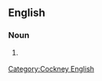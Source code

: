 ==English==

===Noun===
{{en-noun}}

# {{lb|en|British}} {{n-g|An informal form of address to a man; see '''[[guv]]'''. This version is especially likely to be applied to the owner of a business or the landlord of a public house.}}

[[Category:Cockney English]]